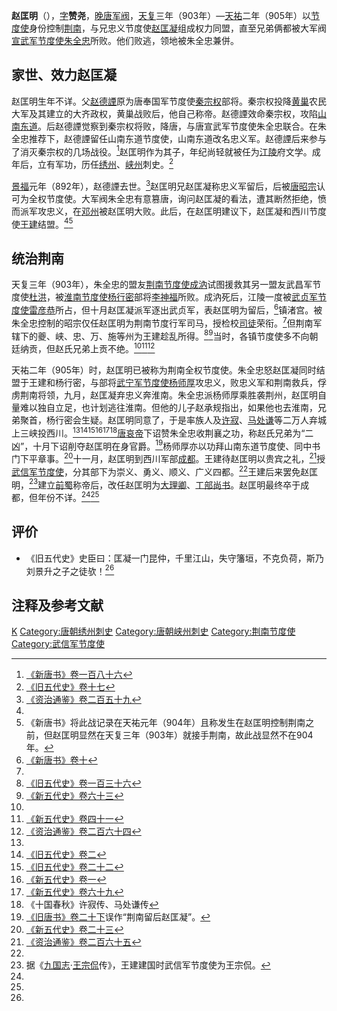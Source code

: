 {{Infobox Biography
| subject_name   = 趙匡明 
| image_name     = 
| image_size     = 
| image_caption  = 
| date_of_birth  = 9世纪
| place_of_birth = [[唐朝|唐朝]]
| date_of_death  = 10世纪
| place_of_death = [[前蜀|前蜀]][[成都|成都]]
| occupation     = [[晚唐|晚唐]][[藩镇割据|军阀]]、荆南节度使
}}

'''赵匡明'''（{{bd|9世纪||10世纪|catIdx=Z}}），[[表字|字]]'''赞尧'''，[[晚唐|晚唐]][[藩镇割据|军阀]]，[[天复_(唐朝)|天复]]三年（903年）—[[天祐_(唐朝)|天祐]]二年（905年）以[[节度使|节度使]]身份控制[[荆南|荆南]]，与兄忠义节度使[[赵匡凝|赵匡凝]]组成权力同盟，直至兄弟俩都被大军阀[[宣武军节度使|宣武军节度使]][[朱全忠|朱全忠]]所败。他们败逃，领地被朱全忠兼併。

== 家世、效力赵匡凝 ==
赵匡明生年不详。父[[赵德諲|赵德諲]]原为唐奉国军节度使[[秦宗权|秦宗权]]部将。秦宗权投降[[黄巢|黄巢]]农民大军及其建立的大齐政权，黄巢战败后，他自己称帝。赵德諲效命秦宗权，攻陷[[山南东道|山南东道]]。后赵德諲觉察到秦宗权将败，降唐，与唐宣武军节度使朱全忠联合。在朱全忠推荐下，赵德諲留任山南东道节度使，山南东道改名忠义军。赵德諲后来参与了消灭秦宗权的几场战役。<ref name=NBT186>[[s:新唐書/卷186|《新唐书》卷一百八十六]]</ref>赵匡明作为其子，年纪尚轻就被任为[[江陵|江陵]]府文学。成年后，立有军功，历任[[绣州|绣州]]、[[峡州|峡州]]刺史。<ref name=HFD17>[[s:舊五代史/卷17|《旧五代史》卷十七]]</ref>

[[景福_(唐朝)|景福]]元年（892年），赵德諲去世。<ref>[[s:資治通鑑/卷259|《资治通鉴》卷二百五十九]]</ref>赵匡明兄赵匡凝称忠义军留后，后被[[唐昭宗|唐昭宗]]认可为全权节度使。大军阀朱全忠有意篡唐，询问赵匡凝的看法，遭其断然拒绝，愤而派军攻忠义，在[[邓州|邓州]]被赵匡明大败。此后，在赵匡明建议下，赵匡凝和西川节度使[[王建_(前蜀)|王建]]结盟。<ref name=NBT186/><ref>《新唐书》将此战记录在天祐元年（904年）且称发生在赵匡明控制荆南之前，但赵匡明显然在天复三年（903年）就接手荆南，故此战显然不在904年。</ref>

== 统治荆南 ==
天复三年（903年），朱全忠的盟友[[荆南节度使|荆南节度使]][[成汭|成汭]]试图援救其另一盟友武昌军节度使[[杜洪|杜洪]]，被[[淮南节度使|淮南节度使]][[杨行密|杨行密]]部将[[李神福|李神福]]所败。成汭死后，江陵一度被[[武贞军节度使|武贞军节度使]][[雷彦恭|雷彦恭]]所占，但十月赵匡凝派军逐出武贞军，表赵匡明为留后，<ref name=NBT10>[[:s:新唐书/卷10|《新唐书》卷十]]</ref>镇渚宫。被朱全忠控制的昭宗仅任赵匡明为荆南节度行军司马，授检校[[司徒|司徒]]荣衔。<ref name=NBT186/>但荆南军辖下的夔、峡、忠、万、施等州为王建趁乱所得。<ref>[[:s:旧五代史/卷136|《旧五代史》卷一百三十六]]</ref><ref>[[:s:新五代史/卷63|《新五代史》卷六十三]]</ref>当时，各镇节度使多不向朝廷纳贡，但赵氏兄弟上贡不绝。<ref name=HFD17/><ref name=NHFD41>[[:s:新五代史/卷41|《新五代史》卷四十一]]</ref><ref name=ZZTJ264>[[s:資治通鑑/卷264|《资治通鉴》卷二百六十四]]</ref>

天祐二年（905年）时，赵匡明已被称为荆南全权节度使。朱全忠怒赵匡凝同时结盟于王建和杨行密，与部将[[武宁军节度使|武宁军节度使]][[杨师厚|杨师厚]]攻忠义，败忠义军和荆南救兵，俘虏荆南将领，九月，赵匡凝弃忠义奔淮南。朱全忠派杨师厚乘胜袭荆州，赵匡明自量难以独自立足，也计划逃往淮南。但他的儿子赵承规指出，如果他也去淮南，兄弟聚首，杨行密会生疑。赵匡明同意了，于是率族人及[[许寂|许寂]]、[[马处谦|马处谦]]等二万人弃城上三峡投西川。<ref name=NBT10/><ref>[[:s:旧五代史/卷2|《旧五代史》卷二]]</ref><ref>[[:s:旧五代史/卷22|《旧五代史》卷二十二]]</ref><ref>[[:s:新五代史/卷1|《新五代史》卷一]]</ref><ref>[[:s:新五代史/卷69|《新五代史》卷六十九]]</ref><ref>《十国春秋》许寂传、马处谦传</ref>[[唐哀帝|唐哀帝]]下诏赞朱全忠收荆襄之功，称赵氏兄弟为“二凶”，十月下诏削夺赵匡明在身官爵。<ref>[[:s:旧唐书/卷20下|《旧唐书》卷二十下]]误作“荆南留后赵匡凝”。</ref>杨师厚亦以功拜山南东道节度使、同中书门下平章事。<ref>[[:s:新五代史/卷23|《新五代史》卷二十三]]</ref>十一月，赵匡明到西川军部[[成都|成都]]。王建待赵匡明以贵宾之礼，<ref>[[s:資治通鑑/卷265|《资治通鉴》卷二百六十五]]</ref>授[[武信军节度使|武信军节度使]]，分其部下为崇义、勇义、顺义、广义四都。<ref name=NBT186/>王建后来罢免赵匡明，<ref>据《[[九国志|九国志]]·[[王宗侃|王宗侃]]传》，王建建国时武信军节度使为王宗侃。</ref>建立[[前蜀|前蜀]]称帝后，改任赵匡明为[[大理卿|大理卿]]、[[工部尚书|工部尚书]]。赵匡明最终卒于成都，但年份不详。<ref name=HFD17/><ref name=NHFD41/>

== 评价 ==
*《旧五代史》史臣曰：匡凝一门昆仲，千里江山，失守籓垣，不克负荷，斯乃刘景升之子之徒欤！<ref name=HFD17/>

== 注释及参考文献 ==
{{reflist|2}}

{{DEFAULTSORT:Z}}
[[Category:赵姓|K]]
[[Category:唐朝绣州刺史|Category:唐朝绣州刺史]]
[[Category:唐朝峡州刺史|Category:唐朝峡州刺史]]
[[Category:荆南节度使|Category:荆南节度使]]
[[Category:武信军节度使|Category:武信军节度使]]